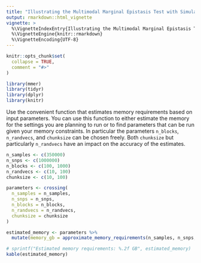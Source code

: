```yaml
---
title: "Illustrating the Multimodal Marginal Epistasis Test with Simulated Data"
output: rmarkdown::html_vignette
vignette: >
  %\VignetteIndexEntry{Illustrating the Multimodal Marginal Epistasis Test with Simulated Data}
  %\VignetteEngine{knitr::rmarkdown}
  %\VignetteEncoding{UTF-8}
---
```


```r
knitr::opts_chunk$set(
  collapse = TRUE,
  comment = "#>"
)
```

```r
library(mmer)
library(tidyr)
library(dplyr)
library(knitr)
```

Use the convenient function that estimates memory requirements based on input parameters. You can use this function to either estimate the memory for the settings you are planning to run or to find parameters that can be run given your memory constraints. In particular the parameters `n_blocks`, `n_randvecs`, and `chunksize` can be chosen freely. Both `chunksize` but particularly `n_randvecs` have an impact on the accuracy of the estimates.

```r
n_samples <- c(350000)
n_snps <- c(1000000)
n_blocks <- c(100, 1000)
n_randvecs <- c(10, 100)
chunksize <- c(10, 100)

parameters <- crossing(
  n_samples = n_samples,
  n_snps = n_snps,
  n_blocks = n_blocks,
  n_randvecs = n_randvecs,
  chunksize = chunksize
)

estimated_memory <- parameters %>% 
  mutate(memory_gb = approximate_memory_requirements(n_samples, n_snps, n_blocks, n_randvecs, chunksize))

# sprintf("Estimated memory requirements: %.2f GB", estimated_memory)
kable(estimated_memory)
```


